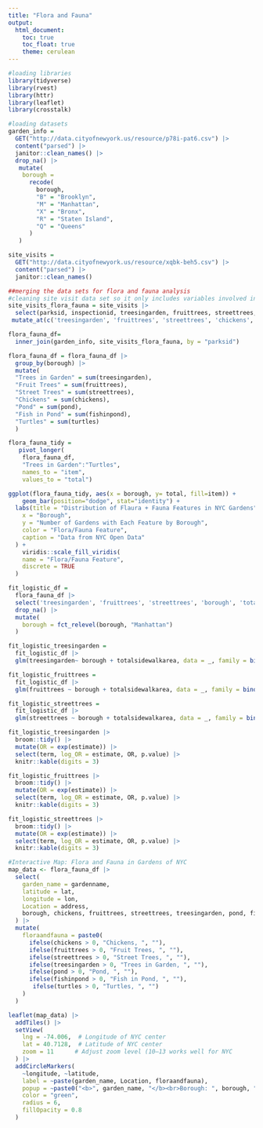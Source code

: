 ```yaml
---
title: "Flora and Fauna"
output: 
  html_document:
    toc: true
    toc_float: true
    theme: cerulean
---
```


```r
#loading libraries
library(tidyverse)
library(rvest)
library(httr)
library(leaflet)
library(crosstalk)
```

```r
#loading datasets
garden_info = 
  GET("http://data.cityofnewyork.us/resource/p78i-pat6.csv") |> 
  content("parsed") |>
  janitor::clean_names() |>
  drop_na() |>
   mutate(
    borough = 
      recode(
        borough,
        "B" = "Brooklyn",
        "M" = "Manhattan",
        "X" = "Bronx",
        "R" = "Staten Island",
        "Q" = "Queens"
      )
   )

site_visits = 
  GET("http://data.cityofnewyork.us/resource/xqbk-beh5.csv") |>
  content("parsed") |>
  janitor::clean_names()
```

```r
##merging the data sets for flora and fauna analysis
#cleaning site visit data set so it only includes variables involved in flora and fauna 
site_visits_flora_fauna = site_visits |>
  select(parksid, inspectionid, treesingarden, fruittrees, streettrees, chickens, pond, fishinpond, turtles, totalsidewalkarea) |>
 mutate_at(c('treesingarden', 'fruittrees', 'streettrees', 'chickens', 'pond', 'fishinpond', 'turtles'), as.numeric)

flora_fauna_df= 
  inner_join(garden_info, site_visits_flora_fauna, by = "parksid") 
```

```r
flora_fauna_df = flora_fauna_df |>
  group_by(borough) |>
  mutate(
  "Trees in Garden" = sum(treesingarden),
  "Fruit Trees" = sum(fruittrees),
  "Street Trees" = sum(streettrees),
  "Chickens" = sum(chickens),
  "Pond" = sum(pond),
  "Fish in Pond" = sum(fishinpond),
  "Turtles" = sum(turtles)
  )
```

```r
flora_fauna_tidy = 
   pivot_longer(
    flora_fauna_df, 
    "Trees in Garden":"Turtles",
    names_to = "item", 
    values_to = "total")

ggplot(flora_fauna_tidy, aes(x = borough, y= total, fill=item)) + 
    geom_bar(position="dodge", stat="identity") +
  labs(title = "Distribution of Flaura + Fauna Features in NYC Gardens",
    x = "Borough",
    y = "Number of Gardens with Each Feature by Borough",
    color = "Flora/Fauna Feature",
    caption = "Data from NYC Open Data"
  ) +
    viridis::scale_fill_viridis(
    name = "Flora/Fauna Feature", 
    discrete = TRUE
  )
```

```r
fit_logistic_df =
  flora_fauna_df |>
  select('treesingarden', 'fruittrees', 'streettrees', 'borough', 'totalsidewalkarea') |>
  drop_na() |>
  mutate(
    borough = fct_relevel(borough, "Manhattan")
  )

fit_logistic_treesingarden = 
  fit_logistic_df |>
  glm(treesingarden~ borough + totalsidewalkarea, data = _, family = binomial()) 

fit_logistic_fruittrees = 
  fit_logistic_df |>
  glm(fruittrees ~ borough + totalsidewalkarea, data = _, family = binomial())

fit_logistic_streettrees = 
  fit_logistic_df |>
  glm(streettrees ~ borough + totalsidewalkarea, data = _, family = binomial())

fit_logistic_treesingarden |> 
  broom::tidy() |> 
  mutate(OR = exp(estimate)) |>
  select(term, log_OR = estimate, OR, p.value) |> 
  knitr::kable(digits = 3)

fit_logistic_fruittrees |> 
  broom::tidy() |> 
  mutate(OR = exp(estimate)) |>
  select(term, log_OR = estimate, OR, p.value) |> 
  knitr::kable(digits = 3)

fit_logistic_streettrees |> 
  broom::tidy() |> 
  mutate(OR = exp(estimate)) |>
  select(term, log_OR = estimate, OR, p.value) |> 
  knitr::kable(digits = 3)
```

```r
#Interactive Map: Flora and Fauna in Gardens of NYC 
map_data <- flora_fauna_df |>
  select(
    garden_name = gardenname, 
    latitude = lat, 
    longitude = lon, 
    Location = address,
    borough, chickens, fruittrees, streettrees, treesingarden, pond, fishinpond, turtles
  ) |>
  mutate(
    floraandfauna = paste0(
      ifelse(chickens > 0, "Chickens, ", ""),
      ifelse(fruittrees > 0, "Fruit Trees, ", ""),
      ifelse(streettrees > 0, "Street Trees, ", ""),
      ifelse(treesingarden > 0, "Trees in Garden, ", ""),
      ifelse(pond > 0, "Pond, ", ""),
      ifelse(fishinpond > 0, "Fish in Pond, ", ""),
       ifelse(turtles > 0, "Turtles, ", "")
    )
  )

leaflet(map_data) |>
  addTiles() |>
  setView(
    lng = -74.006,  # Longitude of NYC center
    lat = 40.7128,  # Latitude of NYC center
    zoom = 11      # Adjust zoom level (10–13 works well for NYC
  ) |>
  addCircleMarkers(
    ~longitude, ~latitude,
    label = ~paste(garden_name, Location, floraandfauna),
    popup = ~paste0("<b>", garden_name, "</b><br>Borough: ", borough, "<br>FloraandFauna: ", floraandfauna),
    color = "green",
    radius = 6,
    fillOpacity = 0.8
  )
```

